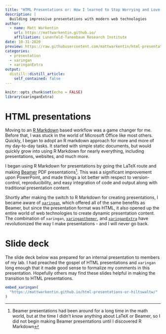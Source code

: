```yaml
---
title: "HTML Presentations or: How I learned to Stop Worrying and Love the Web"
description: |
  Building impressive presentations with modern web technologies
author:
  - name: Matt Warkentin
    url: https://mattwarkentin.github.io/
    affiliation: Lunenfeld-Tanenbaum Research Institute
date: 10-31-2020
preview: https://raw.githubusercontent.com/mattwarkentin/html-presentations-or-hiltswaltw/master/docs/share-card.png
categories:
  - presentation
  - xaringan
  - xaringanExtra
output:
  distill::distill_article:
    self_contained: false
---
```


```r
knitr::opts_chunk$set(echo = FALSE)
library(xaringanExtra)
```

# HTML presentations

Moving to an [R Markdown](https://rmarkdown.rstudio.com/) based workflow was a game changer for me. Before that, I was stuck in the world of Microsoft Office like most others. Quickly, I began to adopt an R markdown approach for more and more of my day-to-day tasks. It started with simple static documents, but would quickly grow into using R Markdown for nearly everything, including presentations, websites, and much more.

I began using R Markdown for presentations by going the LaTeX route and making [Beamer](https://www.overleaf.com/learn/latex/beamer) PDF presentations^[Beamer presentations had been around for a long time in the math world, but at the time I didn't know anything about LaTeX or Beamer, so I did not begin making Beamer presentations until I discovered R Markdown]. This was a significant improvement upon PowerPoint, and made things a lot better with respect to version-control, reproducibility, and easy integration of code and output along with traditional presentation content.

Shortly after making the switch to R Markdown for creating presentations, I became aware of [`xaringan`](https://slides.yihui.org/xaringan/), which offered all of the same benefits as Beamer, but since the presentation format was HTML, it also opened up the entire world of web technologies to create dynamic presentation content. The combination of `xaringan`, [`xaringanthemer`](https://pkg.garrickadenbuie.com/xaringanthemer/), and [`xaringanExtra`](https://pkg.garrickadenbuie.com/xaringanExtra/#/) have revolutionized the way I make presentations - and I will never go back.

# Slide deck

The slide deck below was prepared for an internal presentation to members of my lab. I had preached the gospel of HTML presentations and `xaringan` long enough that it made good sense to formalize my comments in this presentation. Hopefully others may find these slides helpful in making the transition to HTML presentations.

```r
embed_xaringan(
  "https://mattwarkentin.github.io/html-presentations-or-hiltswaltw/"
)
```

